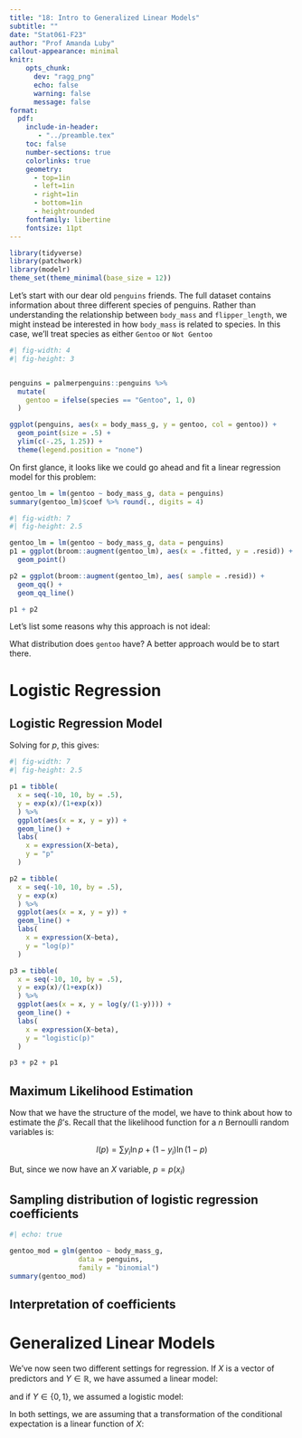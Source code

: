 ```yaml
---
title: "18: Intro to Generalized Linear Models"
subtitle: ""
date: "Stat061-F23"
author: "Prof Amanda Luby"
callout-appearance: minimal
knitr:
    opts_chunk: 
      dev: "ragg_png"
      echo: false
      warning: false
      message: false
format:
  pdf:
    include-in-header: 
       - "../preamble.tex"
    toc: false
    number-sections: true
    colorlinks: true
    geometry:
      - top=1in
      - left=1in
      - right=1in
      - bottom=1in
      - heightrounded
    fontfamily: libertine
    fontsize: 11pt
---
```


```r
library(tidyverse)
library(patchwork)
library(modelr)
theme_set(theme_minimal(base_size = 12))
```

Let's start with our dear old `penguins` friends. The full dataset contains information about three different species of penguins. Rather than understanding the relationship between `body_mass` and `flipper_length`, we might instead be interested in how `body_mass` is related to species. In this case, we'll treat species as either `Gentoo` or `Not Gentoo`

```r
#| fig-width: 4
#| fig-height: 3


penguins = palmerpenguins::penguins %>%
  mutate(
    gentoo = ifelse(species == "Gentoo", 1, 0)
  )

ggplot(penguins, aes(x = body_mass_g, y = gentoo, col = gentoo)) + 
  geom_point(size = .5) +
  ylim(c(-.25, 1.25)) + 
  theme(legend.position = "none")
```

On first glance, it looks like we could go ahead and fit a linear regression model for this problem: 

```r
gentoo_lm = lm(gentoo ~ body_mass_g, data = penguins)
summary(gentoo_lm)$coef %>% round(., digits = 4)
```

\vspace{.25in}

```r
#| fig-width: 7
#| fig-height: 2.5

gentoo_lm = lm(gentoo ~ body_mass_g, data = penguins)
p1 = ggplot(broom::augment(gentoo_lm), aes(x = .fitted, y = .resid)) +
  geom_point()

p2 = ggplot(broom::augment(gentoo_lm), aes( sample = .resid)) +
  geom_qq() +
  geom_qq_line()

p1 + p2
```



Let's list some reasons why this approach is not ideal: 

\vspace{2.5in}

What distribution does `gentoo` have? A better approach would be to start there. 

\vspace{3in}

# Logistic Regression 

::: callout-note
## Logistic Regression Model

\vspace{1in}

:::

Solving for $p$, this gives: 

\vspace{.5in}

```r
#| fig-width: 7
#| fig-height: 2.5

p1 = tibble(
  x = seq(-10, 10, by = .5),
  y = exp(x)/(1+exp(x))
  ) %>%
  ggplot(aes(x = x, y = y)) + 
  geom_line() + 
  labs(
    x = expression(X~beta),
    y = "p"
  )

p2 = tibble(
  x = seq(-10, 10, by = .5),
  y = exp(x)
  ) %>%
  ggplot(aes(x = x, y = y)) + 
  geom_line() + 
  labs(
    x = expression(X~beta),
    y = "log(p)"
  )

p3 = tibble(
  x = seq(-10, 10, by = .5),
  y = exp(x)/(1+exp(x))
  ) %>%
  ggplot(aes(x = x, y = log(y/(1-y)))) + 
  geom_line() + 
  labs(
    x = expression(X~beta),
    y = "logistic(p)"
  )

p3 + p2 + p1
```

## Maximum Likelihood Estimation 

Now that we have the structure of the model, we have to think about how to estimate the $\beta$'s. Recall that the likelihood function for a $n$ Bernoulli random variables is: 

$$ l(p) = \sum y_i \ln p + (1-y_i)\ln (1-p)$$

But, since we now have an $X$ variable, $p = p(x_i)$ 

\vspace{3in}


::: callout-note
## Sampling distribution of logistic regression coefficients

\vspace{1in}

:::

```r
#| echo: true

gentoo_mod = glm(gentoo ~ body_mass_g, 
                 data = penguins, 
                 family = "binomial")
summary(gentoo_mod)
```
## Interpretation of coefficients

\vspace{2in}

# Generalized Linear Models 

We've now seen two different settings for regression. If $X$ is a vector of predictors and $Y \in \mathbb{R}$, we have assumed a linear model: 

\vspace{.5in}

and if $Y \in \{0, 1\}$, we assumed a logistic model: 

\vspace{.5in}

In both settings, we are assuming that a transformation of the conditional expectation is a linear function of $X$: 



